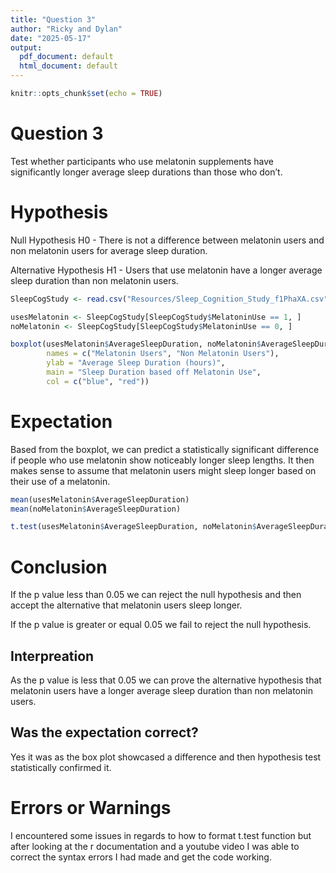 ```yaml
---
title: "Question 3"
author: "Ricky and Dylan"
date: "2025-05-17"
output:
  pdf_document: default
  html_document: default
---
```


```r
knitr::opts_chunk$set(echo = TRUE)
```

# Question 3
Test whether participants who use melatonin supplements have significantly longer average sleep durations than those who don’t.

# Hypothesis
Null Hypothesis H0 - There is not a difference between melatonin users and non melatonin users for average sleep duration.

Alternative Hypothesis H1 - Users that use melatonin have a longer average sleep duration than non melatonin users.

```r
SleepCogStudy <- read.csv("Resources/Sleep_Cognition_Study_f1PhaXA.csv")
```

```r
usesMelatonin <- SleepCogStudy[SleepCogStudy$MelatoninUse == 1, ]
noMelatonin <- SleepCogStudy[SleepCogStudy$MelatoninUse == 0, ]

boxplot(usesMelatonin$AverageSleepDuration, noMelatonin$AverageSleepDuration,
        names = c("Melatonin Users", "Non Melatonin Users"),
        ylab = "Average Sleep Duration (hours)",
        main = "Sleep Duration based off Melatonin Use",
        col = c("blue", "red"))
```

# Expectation
Based from the boxplot, we can predict a statistically significant difference if people who use melatonin show noticeably longer sleep lengths. It then makes sense to assume that melatonin users might sleep longer based on their use of a melatonin.

```r
mean(usesMelatonin$AverageSleepDuration)
mean(noMelatonin$AverageSleepDuration)

t.test(usesMelatonin$AverageSleepDuration, noMelatonin$AverageSleepDuration)
```

# Conclusion
If the p value less than 0.05 we can reject the null hypothesis and then accept the alternative that melatonin users sleep longer.

If the p value is greater or equal 0.05 we fail to reject the null hypothesis.

## Interpreation
As the p value is less that 0.05 we can prove the alternative hypothesis that melatonin users have a longer average sleep duration than non melatonin users.

## Was the expectation correct?
Yes it was as the box plot showcased a difference and then hypothesis test statistically confirmed it.

# Errors or Warnings

I encountered some issues in regards to how to format t.test function but after looking at the r documentation and a youtube video I was able to correct the syntax errors I had made and get the code working.
